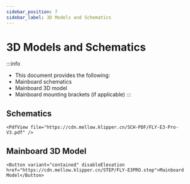 ```yaml
---
sidebar_position: 7
sidebar_label: 3D Models and Schematics
---
```


# 3D Models and Schematics


:::info
* This document provides the following:
* Mainboard schematics
* Mainboard 3D model
* Mainboard mounting brackets (if applicable)
:::

## Schematics

    <PdfView file="https://cdn.mellow.klipper.cn/SCH-PDF/FLY-E3-Pro-V3.pdf" />


## Mainboard 3D Model

    <Button variant="contained" disableElevation href="https://cdn.mellow.klipper.cn/STEP/FLY-E3PRO.step">Mainboard Model</Button>